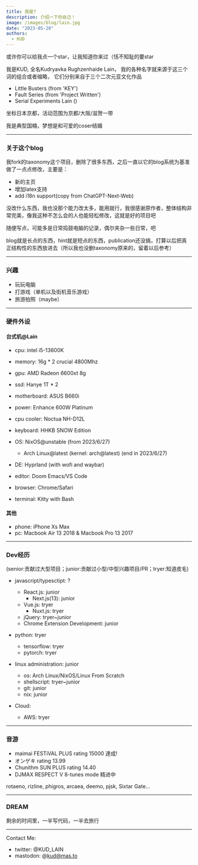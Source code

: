 ```yaml
---
title: 我是?
description: 介绍一下你自己！
image: /images/blog/lain.jpg
date: "2023-05-20"
authors:
  - KUD
---
```


或许你可以给我点一个star，让我知道你来过（恬不知耻的要star

我是KUD, 全名Kudryavka Rughzenhaide Lain， 我的各种名字就来源于这三个词的组合或者缩略， 它们分别来自于三个二次元亚文化作品

- Little Busters (from 'KEY')
- Fault Series (from 'Project Written')
- Serial Experiments Lain ()

坐标日本京都，活动范围为京都/大阪/滋贺一带

<Callout>
我是典型国楠，梦想是和可爱的coser结婚
</Callout>

---

### 关于这个blog

我fork的taxonomy这个项目，删除了很多东西，之后一直以它的blog系统为基准做了一点点修改，主要是：
- 新的主页
- 增加latex支持
- add i18n support(copy from ChatGPT-Next-Web)

没改什么东西，我也没那个能力改太多，能用就行，我很感谢原作者，整体结构非常完美，像我这种不怎么会的人也能轻松修改，这就是好的项目吧

随便写点，可能多是日常捣鼓电脑的记录，偶尔夹杂一些日常，吧

blog就是长点的东西，hint就是短点的东西，publication还没搞，打算以后把真正结构性的东西放进去（所以我也没删taxonomy原来的，留着以后参考）

---

### 兴趣

- 玩玩电脑
- 打游戏（单机以及街机音乐游戏）
- 旅游拍照（maybe）

---

### 硬件外设

#### 台式机@Lain
- cpu: intel i5-13600K
- memory: 16g * 2 crucial 4800Mhz
- gpu: AMD Radeon 6600xt 8g
- ssd: Hanye 1T * 2
- motherboard: ASUS B660i
- power: Enhance 600W Platinum
- cpu cooler: Noctua NH-D12L
- keyboard: HHKB SNOW Edition

- OS: NixOS@unstable (from 2023/6/27)
  - Arch Linux@latest (kernel: arch@latest) (end in 2023/6/27)
- DE: Hyprland (with wofi and waybar)
- editor: Doom Emacs/VS Code
- browser: Chrome/Safari
- terminal: Kitty with Bash

#### 其他
- phone: iPhone Xs Max
- pc: Macbook Air 13 2018 & Macbook Pro 13 2017

---

### Dev经历

(senior:贡献过大型项目；junior:贡献过小型/中型兴趣项目/PR；tryer:知道皮毛)

- javascript/typesctipt: ?
  - React.js: junior
    - Next.js(13): junior
  - Vue.js: tryer
    - Nuxt.js: tryer
  - jQuery: tryer~junior
  - Chrome Extension Development: junior

- python: tryer
  - tensorflow: tryer
  - pytorch: tryer

- linux administration: junior
  - os: Arch Linux/NixOS/Linux From Scratch
  - shellscript: tryer~junior
  - git: junior
  - nix: junior

- Cloud:
  - AWS: tryer

---

### 音游

- maimai FESTiVAL PLUS rating 15000 達成!
- オンゲキ rating 13.99
- Chunithm SUN PLUS rating 14.40
- DJMAX RESPECT V 8-tunes mode 精进中

rotaeno, rizline, phigros, arcaea, deemo, pjsk, Sixtar Gate...

---

### DREAM

剩余的时间里，一半写代码，一半去旅行

---

Contact Me:
- twitter: @KUD_LAIN
- mastodon: @kud@mas.to
